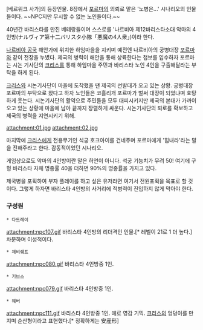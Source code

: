 [베르위크 사가]의 등장인물. 8장에서 [[포르마]]의 의뢰로 맡은 '노병은...' 시나리오의 인물들이다. ~~NPC지만 무시할 수 없는 노인들이다.~~

40년간 바리스타를 만진 베테랑들이며 스스로를 '나르비아 제12바리스타소대 악마의 4인방(ナルヴィア第十二バリスタ小隊「悪魔の4人衆」)이라 한다.

[[나르비아 공국]] 해안가에 위치한 하임마을을 지키며 예전엔 나르비아의 궁병대장 [[포르마]]와 같이 전장을 누볐다. 제국의 병력이 해안을 통해 상륙한다는 첩보를 입수하자 포르마는 시논 기사단의 [[크리스]]를 통해 하임마을 주민과 바리스타 노인 4인을 구출해달라는 부탁을 하게 된다.

[[크리스]]와 시논기사단이 마을에 도착했을 땐 제국의 선발대가 오고 있는 상황. 궁병대장 포르마의 부탁으로 왔다고 하자 노인들은 코흘리개 포르마가 벌써 대장이 되었냐며 호탕하게 웃는다. 시논기사단의 활약으로 주민들을 모두 대피시키지만 제국의 본대가 가까이 오고 있는 상황에 마을에 남아 끝까지 장렬하게 싸운다. 시논기사단의 퇴로를 확보하고 제국의 병력을 지연시키기 위해.

attachment:01.jpg attachment:02.jpg

마지막에 [[크리스]]에게 전용무기인 석궁 호크아이를 건네주며 포르마에게 '힘내라'라는 말을 전해주라고 한다. 감동적이었던 시나리오.

게임상으로도 악마의 4인방이란 말은 허언이 아니다. 석궁 기능치가 무려 50! 여기에 구형 바리스타 자체 명중률 40을 더하면 90%의 명중률을 가지고 있다.

제국병을 포획하여 부자 플레이를 하고 싶은 유저라면 여기서 전원포획을 목표로 할 것이다. 그렇게 하자면 바리스타 4인방의 사거리에 적병력이 진입하지 않게 막아야 한다.


=== 구성원 ===
 * 다드레이
attachment:npc107.gif
바리스타 4인방의 리더격인 인물.[* 레벨이 21로 1 더 높다.] 차분하며 이성적이다.
 * 체비쉐프
attachment:npc080.gif
바리스타 4인방중 1인.
 * 기브스
attachment:npc079.gif
바리스타 4인방중 1인.
 * 웨버
attachment:npc111.gif
바리스타 4인방중 1인. 에로 영감 기믹. [[크리스]]의 엉덩이를 만지며 순산형이라고 표현했다.[* 정확하게는 安産形]
